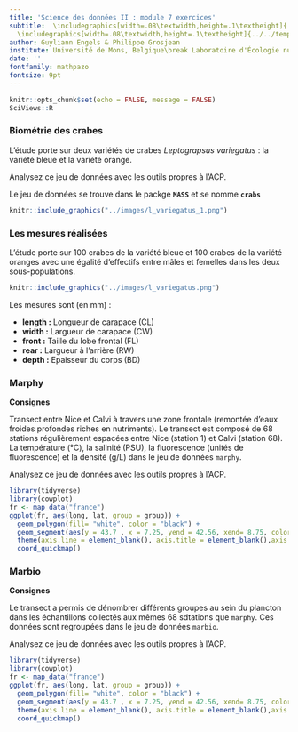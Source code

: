 ```yaml
---
title: 'Science des données II : module 7 exercices'
subtitle:  \includegraphics[width=.08\textwidth,height=.1\textheight]{../../template/biodatascience.png}
  \includegraphics[width=.08\textwidth,height=.1\textheight]{../../template/SciViews-logo.pdf} \vfill Analyse en Composantes Principales 
author: Guyliann Engels & Philippe Grosjean
institute: Université de Mons, Belgique\break Laboratoire d'Écologie numérique des Milieux aquatiques\break \includegraphics[width=.08\textwidth,height=.1\textheight]{../../template/EcoNum-logo.pdf} \break \url{http://biodatascience-course.sciviews.org} \break \url{sdd@sciviews.org}
date: ''
fontfamily: mathpazo
fontsize: 9pt
---
```


```r
knitr::opts_chunk$set(echo = FALSE, message = FALSE)
SciViews::R
```


### Biométrie des crabes

L'étude porte sur deux variétés de crabes *Leptograpsus variegatus*  : la variété bleue et la variété orange. 

Analysez ce jeu de données avec les outils propres à l'ACP.

Le jeu de données se trouve dans le packge **`MASS`** et se nomme **`crabs`**

```r
knitr::include_graphics("../images/l_variegatus_1.png")
```

### Les mesures réalisées

L'étude porte sur 100 crabes de la variété bleue et 100 crabes de la variété oranges avec une égalité d'effectifs entre mâles et femelles dans les deux sous-populations.

\columnsbegin
\columnlarge

```r
knitr::include_graphics("../images/l_variegatus.png")
```

\columnsmall

Les mesures sont (en mm) :

- **length\ :** Longueur de carapace (CL)
- **width\ :** Largueur de carapace (CW)
- **front\ :** Taille du lobe frontal (FL)
- **rear\ :** Largueur à l'arrière  (RW)
- **depth\ :** Epaisseur du corps (BD)

\columnsend


### Marphy 

\columnsbegin
\columnsmall


**Consignes**

\vfill
\vfill

Transect entre Nice et Calvi à travers une zone frontale (remontée d'eaux froides profondes riches en nutriments). Le transect est composé de 68 stations régulièrement espacées entre Nice (station 1) et Calvi (station 68). La température (°C), la salinité (PSU), la fluorescence (unités de fluorescence) et la densité (g/L) dans le jeu de données `marphy`.

\vfill
\vfill

Analysez ce jeu de données avec les outils propres à l'ACP.

\columnlarge

```r
library(tidyverse)
library(cowplot)
fr <- map_data("france")
ggplot(fr, aes(long, lat, group = group)) +
  geom_polygon(fill= "white", color = "black") +
  geom_segment(aes(y = 43.7 , x = 7.25, yend = 42.56, xend= 8.75, color = "red"), size = 1, show.legend = FALSE) +
  theme(axis.line = element_blank(), axis.title = element_blank(),axis.text = element_blank(), axis.ticks = element_blank()) +
  coord_quickmap()
```

\columnsend


### Marbio

\columnsbegin
\columnsmall

**Consignes**

\vfill
\vfill

Le transect a permis de  dénombrer différents groupes au sein du plancton dans les échantillons collectés aux mêmes 68 sdtations que `marphy`. Ces données sont regroupées dans le jeu de données `marbio`.

\vfill
\vfill

Analysez ce jeu de données avec les outils propres à l'ACP.

\columnlarge

```r
library(tidyverse)
library(cowplot)
fr <- map_data("france")
ggplot(fr, aes(long, lat, group = group)) +
  geom_polygon(fill= "white", color = "black") +
  geom_segment(aes(y = 43.7 , x = 7.25, yend = 42.56, xend= 8.75, color = "red"), size = 1, show.legend = FALSE) +
  theme(axis.line = element_blank(), axis.title = element_blank(),axis.text = element_blank(), axis.ticks = element_blank()) +
  coord_quickmap()
```


\columnsend
